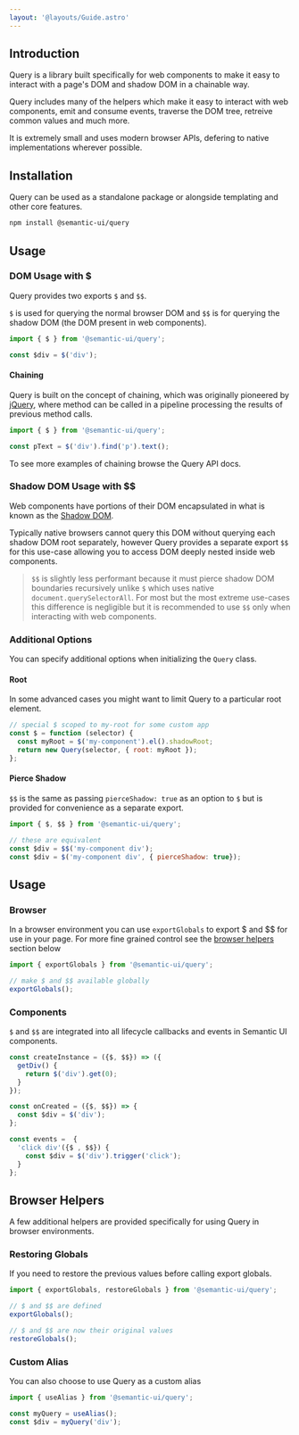 ```yaml
---
layout: '@layouts/Guide.astro'
---
```




## Introduction

Query is a library built specifically for web components to make it easy to interact with a page's DOM and shadow DOM in a chainable way.

Query includes many of the helpers which make it easy to interact with web components, emit and consume events, traverse the DOM tree, retreive common values and much more.

It is extremely small and uses modern browser APIs, defering to native implementations wherever possible.

## Installation

Query can be used as a standalone package or alongside templating and other core features.

```bash
npm install @semantic-ui/query
```


## Usage


### DOM Usage with $

Query provides two exports `$` and `$$`.

`$` is used for querying the normal browser DOM and `$$` is for querying the shadow DOM (the DOM present in web components).

```javascript
import { $ } from '@semantic-ui/query';

const $div = $('div');
```

#### Chaining

Query is built on the concept of chaining, which was originally pioneered by [jQuery](https://www.jquery.com), where method can be called in a pipeline processing the results of previous method calls.

```javascript
import { $ } from '@semantic-ui/query';

const pText = $('div').find('p').text();
```

To see more examples of chaining browse the Query API docs.


### Shadow DOM Usage with $$

Web components have portions of their DOM encapsulated in what is known as the [Shadow DOM](https://developer.mozilla.org/en-US/docs/Web/API/Web_components/Using_shadow_DOM).

Typically native browsers cannot query this DOM without querying each shadow DOM root separately, however Query provides a separate export `$$` for this use-case allowing you to access DOM deeply nested inside web components.

> `$$` is slightly less performant because it must pierce shadow DOM boundaries recursively unlike `$` which uses native `document.querySelectorAll`. For most but the most extreme use-cases this difference is negligible but it is recommended to use `$$` only when interacting with web components.


### Additional Options

You can specify additional options when initializing the `Query` class.

#### Root
In some advanced cases you might want to limit Query to a particular root element.

```javascript
// special $ scoped to my-root for some custom app
const $ = function (selector) {
  const myRoot = $('my-component').el().shadowRoot;
  return new Query(selector, { root: myRoot });
};
```

#### Pierce Shadow

`$$` is the same as passing `pierceShadow: true` as an option to `$` but is provided for convenience as a separate export.
```javascript
import { $, $$ } from '@semantic-ui/query';

// these are equivalent
const $div = $$('my-component div');
const $div = $('my-component div', { pierceShadow: true});
```

## Usage

### Browser

In a browser environment you can use `exportGlobals` to export $ and $$ for use in your page. For more fine grained control see the [browser helpers](#browser-helpers) section below

```javascript
import { exportGlobals } from '@semantic-ui/query';

// make $ and $$ available globally
exportGlobals();
```

### Components

`$` and `$$` are integrated into all lifecycle callbacks and events in Semantic UI components.

```javascript
const createInstance = ({$, $$}) => ({
  getDiv() {
    return $('div').get(0);
  }
});
```

```javascript
const onCreated = ({$, $$}) => {
  const $div = $('div');
};
```

```javascript
const events =  {
  'click div'({$ , $$}) {
    const $div = $('div').trigger('click');
  }
};
```

## Browser Helpers

A few additional helpers are provided specifically for using Query in browser environments.

### Restoring Globals
If you need to restore the previous values before calling export globals.
```javascript
import { exportGlobals, restoreGlobals } from '@semantic-ui/query';

// $ and $$ are defined
exportGlobals();

// $ and $$ are now their original values
restoreGlobals();
```

### Custom Alias
You can also choose to use Query as a custom alias
```javascript
import { useAlias } from '@semantic-ui/query';

const myQuery = useAlias();
const $div = myQuery('div');
```


